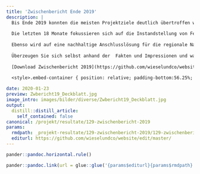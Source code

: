 ```yaml
---
title: 'Zwischenbericht Ende 2019'
description: |
  Bis Ende 2019 konnten die meisten Projektziele deutlich übertroffen werden. Beispielsweise sind schon ca. 450 statt total 300 projektierte Klein- und Grossstrukturen realisiert!
  
  Die letzten 18 Monate fokussieren sich auf die Instandstellung von Feldscheunen und die Erstellung von Gross-Strukturen. 
  
  Ebenso wird auf eine nachhaltige Anschlusslösung für die regionale Natur- und Landschaftsförderung hingearbeitet. 
  
  Überzeugen Sie sich selbst anhand der  Fakten und Impressionen und wagen sie mit uns einen Rück- und Ausblick. 
  
  [Download Zwischenbericht 2019](https://github.com/wieselundco/website/files/6971558/Zwischenbericht_WiCoZ_2019.pdf)
  
  <style>.embed-container { position: relative; padding-bottom:56.25%; height:0; overflow: hidden; max-width: 100%; } .embed-container iframe, .embed-container object, .embed-container embed { position: absolute; top: 0; left: 0; width: 100%; height: 100%;}</style><div class='embed-container' data-page-width='453' data-page-height='640' id='ypembedcontainer' ><iframe   src="https://www.yumpu.com/de/embed/view/b5CXhx0S3Hqg6kVQ" frameborder="0" allowfullscreen="true"  allowtransparency="true"></iframe><br><a href="https://www.yumpu.com/de/document/view/65122537/zwischenbericht-2019-wiesel-co-am-zimmerberg" title="Zwischenbericht 2019 Wiesel & Co am Zimmerberg" target="_blank">Zwischenbericht 2019 Wiesel & Co am Zimmerberg</a></div><script src='https://players.yumpu.com/modules/embed/yp_r_iframe.js' ></script>

date: 2020-01-23
preview: Zwbericht19_Deckblatt.jpg
image_intro: images/bilder/diverse/Zwbericht19_Deckblatt.jpg
output:
  distill::distill_article:
    self_contained: false
canonical: /projekt/resultate/129-zwischenbericht-2019
params:
  rmdpath: _projekt-resultate/129-zwischenbericht-2019/129-zwischenbericht-2019.Rmd
  editurl: https://github.com/wieselundco/website/edit/master/
---
```







```r
pander::pandoc.horizontal.rule()

pander::pandoc.link(url = glue::glue('{params$editurl}{params$rmdpath}'),text = 'Artikel bearbeiten')
```

<!--http://wieselundco.ch/projekt/resultate/129-zwischenbericht-2019-->
